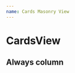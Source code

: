 ```yaml
---
name: Cards Masonry View
---
```



# CardsView

<Props of={CardsView} />


## Always column

<Playground>
    <MuiThemeProvider theme={createMuiTheme({
        palette: {
            primary: {
            main: '#1e88e5'
            },
            secondary: {
            main: '#d81b60'
            },
            type: 'dark'
        }})}>
        <CssBaseline />
        <CardsView 
            cardList={exampleCardList()}
            cardData={exampleCardState()}
            category={'type'}
        />
    </MuiThemeProvider>
</Playground>
